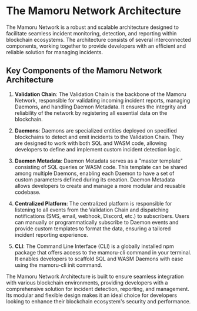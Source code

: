 # The Mamoru Network Architecture

The Mamoru Network is a robust and scalable architecture designed to facilitate seamless incident monitoring, detection, and reporting within blockchain ecosystems. The architecture consists of several interconnected components, working together to provide developers with an efficient and reliable solution for managing incidents.

## Key Components of the Mamoru Network Architecture

1. **Validation Chain**: The Validation Chain is the backbone of the Mamoru Network, responsible for validating incoming incident reports, managing Daemons, and handling Daemon Metadata. It ensures the integrity and reliability of the network by registering all essential data on the blockchain.

2. **Daemons**: Daemons are specialized entities deployed on specified blockchains to detect and emit incidents to the Validation Chain. They are designed to work with both SQL and WASM code, allowing developers to define and implement custom incident detection logic.

3. **Daemon Metadata**: Daemon Metadata serves as a "master template" consisting of SQL queries or WASM code. This template can be shared among multiple Daemons, enabling each Daemon to have a set of custom parameters defined during its creation. Daemon Metadata allows developers to create and manage a more modular and reusable codebase.

4. **Centralized Platform**: The centralized platform is responsible for listening to all events from the Validation Chain and dispatching notifications (SMS, email, webhook, Discord, etc.) to subscribers. Users can manually or programmatically subscribe to Daemon events and provide custom templates to format the data, ensuring a tailored incident reporting experience.

5. **CLI**: The Command Line Interface (CLI) is a globally installed npm package that offers access to the mamoru-cli command in your terminal. It enables developers to scaffold SQL and WASM Daemons with ease using the mamoru-cli init command.

The Mamoru Network Architecture is built to ensure seamless integration with various blockchain environments, providing developers with a comprehensive solution for incident detection, reporting, and management. Its modular and flexible design makes it an ideal choice for developers looking to enhance their blockchain ecosystem's security and performance.
